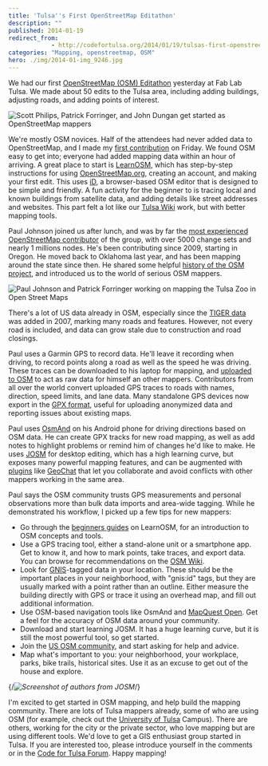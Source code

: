 ```yaml
---
title: 'Tulsa''s First OpenStreetMap Editathon'
description: ""
published: 2014-01-19
redirect_from: 
            - http://codefortulsa.org/2014/01/19/tulsas-first-openstreetmap-editathon/
categories: "Mapping, openstreetmap, OSM"
hero: ./img/2014-01-img_9246.jpg
---
```

We had our first [OpenStreetMap (OSM) Editathon](http://www.meetup.com/Code-for-Tulsa/events/160709452/ "OpenStreetMap US Winter Editathon 2014 on meetup.com") yesterday at Fab Lab Tulsa. We made about 50 edits to the Tulsa area, including adding buildings, adjusting roads, and adding points of interest.

![Scott Philips, Patrick Forringer, and John Dungan get started as OpenStreetMap mappers](./img/2014-01-img_9246.jpg)

We're mostly OSM novices. Half of the attendees had never added data to OpenStreetMap, and I made my [first contribution](http://www.openstreetmap.org/way/257032589 "Way: Fab Lab Tulsa") on Friday. We found OSM easy to get into; everyone had added mapping data within an hour of arriving. A great place to start is [LearnOSM](http://learnosm.org/en/ "LearnOSM"), which has step-by-step instructions for using [OpenStreetMap.org](http://www.openstreetmap.org "OpenStreetMap"), creating an account, and making your first edit. This uses [iD](https://wiki.openstreetmap.org/wiki/ID "iD - browser-based OpenStreetMap editor"), a browser-based OSM editor that is designed to be simple and friendly. A fun activity for the beginner to is tracing local and known buildings from satellite data, and adding details like street addresses and websites. This part felt a lot like our [Tulsa Wiki](http://www.tulsawiki.org "Tulsa Wiki - a LocalWiki about Tulsa, Oklahoma") work, but with better mapping tools.

Paul Johnson joined us after lunch, and was by far the [most experienced OpenStreetMap contributor](http://http://hdyc.neis-one.org/?Paul%20Johnson "Paul's profile on Pascal Neis's website") of the group, with over 5000 change sets and nearly 1 millions nodes. He's been contributing since 2009, starting in Oregon. He moved back to Oklahoma last year, and has been mapping around the state since then. He shared some helpful [history of the OSM project](http://en.wikipedia.org/wiki/OpenStreetMap "OpenStreetMap on Wikipedia"), and introduced us to the world of serious OSM mappers.

![Paul Johnson and Patrick Forringer working on mapping the Tulsa Zoo in Open Street Maps](./img/2014-01-paul-and-patrick.jpg)

There's a lot of US data already in OSM, especially since the [TIGER data](http://en.wikipedia.org/wiki/Topologically_Integrated_Geographic_Encoding_and_Referencing "TIGER on Wikipedia") was added in 2007, marking many roads and features. However, not every road is included, and data can grow stale due to construction and road closings.

Paul uses a Garmin GPS to record data. He'll leave it recording when driving, to record points along a road as well as the speed he was driving. These traces can be downloaded to his laptop for mapping, and [uploaded to OSM](https://wiki.openstreetmap.org/wiki/Upload "Upload documentation page on the OSM Wiki") to act as raw data for himself an other mappers. Contributors from all over the world convert uploaded GPS traces to roads with names, direction, speed limits, and lane data. Many standalone GPS devices now export in the [GPX format](https://wiki.openstreetmap.org/wiki/Gpx "The GPX format page on the OSM wiki"), useful for uploading anonymized data and reporting issues about existing maps.

Paul uses [OsmAnd](https://wiki.openstreetmap.org/wiki/Osmand "OsmAnd page on the OSM Wiki") on his Android phone for driving directions based on OSM data. He can create GPX tracks for new road mapping, as well as add notes to highlight problems or remind him of changes he'd like to make. He uses [JOSM](https://wiki.openstreetmap.org/wiki/JOSM "JOSM page on the OSM wiki") for desktop editing, which has a high learning curve, but exposes many powerful mapping features, and can be augmented with [plugins](https://josm.openstreetmap.de/wiki/Plugins "JOSM Plugins page") like [GeoChat](https://wiki.openstreetmap.org/wiki/JOSM/Plugins/GeoChat "GeoChat JOSM Plugin page on OSM") that let you collaborate and avoid conflicts with other mappers working in the same area.

Paul says the OSM community trusts GPS measurements and personal observations more than bulk data imports and area-wide tagging. While he demonstrated his workflow, I picked up a few tips for new mappers:

- Go through the [beginners guides](http://learnosm.org/en/beginner/ "LearnOSM Beginner Guide") on LearnOSM, for an introduction to OSM concepts and tools.
- Use a GPS tracing tool, either a stand-alone unit or a smartphone app. Get to know it, and how to mark points, take traces, and export data. You can browse for recommendations on the [OSM Wiki](https://wiki.openstreetmap.org/wiki/Main_Page).
- Look for [GNIS](https://wiki.openstreetmap.org/wiki/GNIS "GNIS page on OSM Wiki")-tagged data in your location. These should be the important places in your neighborhood, with "gnis:id" tags, but they are usually marked with a point rather than an outline. Either measure the building directly with GPS or trace it using an overhead map, and fill out additional information.
- Use OSM-based navigation tools like OsmAnd and [MapQuest Open](http://open.mapquest.com "MapQuest Open"). Get a feel for the accuracy of OSM data around your community.
- Download and start learning JOSM. It has a huge learning curve, but it is still the most powerful tool, so get started.
- Join the [US OSM community](http://openstreetmap.us "OSM US main page"), and start asking for help and advice.
- Map what's important to you: your neighborhood, your workplace, parks, bike trails, historical sites. Use it as an excuse to get out of the house and explore.

{/*![Screenshot of authors from JOSM](./img/2014-01-screen-shot-2014-01-19-at-12-29-50-pm.png)*/}

I'm excited to get started in OSM mapping, and help build the mapping community. There are lots of Tulsa mappers already, some of who are using OSM (for example, check out the [University of Tulsa](http://www.openstreetmap.org/way/225776397#map=17/36.15212/-95.94598 "University of Tulsa on OpenStreetMaps") Campus). There are others, working for the city or the private sector, who love mapping but are using different tools. We'd love to get a GIS enthusiast group started in Tulsa. If you are interested too, please introduce yourself in the comments or in the [Code for Tulsa Forum](https://groups.google.com/forum/#!forum/code-for-tulsa "Code For Tulsa Forum in Google Groups"). Happy mapping!
